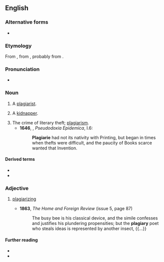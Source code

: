 ==English==

===Alternative forms===
* {{l|en|plagiarie}} {{defdate|16th-17th c.}}

===Etymology===
From {{etyl|la|en}} {{m|la|plagiairus|plagiārius|kidnapper, plagiarist}}, from {{m|la|plagium||kidnapping}}, probably from {{m|la|plaga||a net, snare, trap}}.

===Pronunciation===
* {{a|UK}} {{IPA|/ˈpleɪdʒ(ɪ)əɹi/|lang=en}}

===Noun===
{{en-noun|~|plagiaries}}

# {{lb|en|archaic}} A [[plagiarist]].
#: {{rfquotek|Dryden}}
# {{lb|en|obsolete}} A [[kidnapper]].
# The crime of literary theft; [[plagiarism]].
#* '''1646''', {{w|Thomas Browne}}, ''Pseudodoxia Epidemica'', I.6:
#*: '''Plagiarie''' had not its nativity with Printing, but began in times when thefts were difficult, and the paucity of Books scarce wanted that Invention.
#: {{rfquotek|Milton}}

====Derived terms====
* {{l|en|plagiarism}}
* {{l|en|plagiarist}}

===Adjective===
{{en-adj|-}}

# {{lb|en|archaic}} [[plagiarize|plagiarizing]]
#* '''1863''', ''The Home and Foreign Review'' (issue 5, page 87)
#*: The busy bee is his classical device, and the simile confesses and justifies his plundering propensities; but the '''plagiary''' poet who steals ideas is represented by another insect, {{...}}

====Further reading====
* {{R:Webster 1913}}
* {{R:Century 1911}}